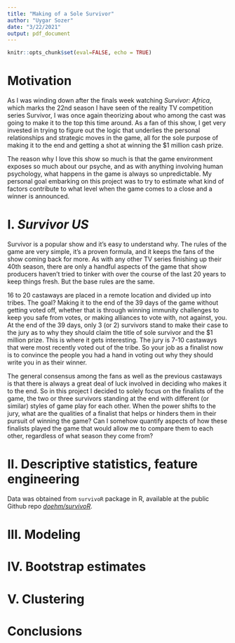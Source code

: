 ```yaml
---
title: "Making of a Sole Survivor"
author: "Uygar Sozer"
date: "3/22/2021"
output: pdf_document
---
```


```r
knitr::opts_chunk$set(eval=FALSE, echo = TRUE)
```

# Motivation

As I was winding down after the finals week watching *Survivor: Africa*, which marks the 22nd season I have seen of the reality TV competition series Survivor, I was once again theorizing about who among the cast was going to make it to the top this time around. As a fan of this show, I get very invested in trying to figure out the logic that underlies the personal relationships and strategic moves in the game, all for the sole purpose of making it to the end and getting a shot at winning the $1 million cash prize.

The reason why I love this show so much is that the game environment exposes so much about our psyche, and as with anything involving human psychology, what happens in the game is always so unpredictable. My personal goal embarking on this project was to try to estimate what kind of factors contribute to what level when the game comes to a close and a winner is announced.

# I. *Survivor US*

Survivor is a popular show and it's easy to understand why. The rules of the game are very simple, it's a proven formula, and it keeps the fans of the show coming back for more. As with any other TV series finishing up their 40th season, there are only a handful aspects of the game that show producers haven't tried to tinker with over the course of the last 20 years to keep things fresh. But the base rules are the same.

16 to 20 castaways are placed in a remote location and divided up into tribes. The goal? Making it to the end of the 39 days of the game without getting voted off, whether that is through winning immunity challenges to keep you safe from votes, or making alliances to vote with, not against, you. At the end of the 39 days, only 3 (or 2) survivors stand to make their case to the jury as to why they should claim the title of sole survivor and the $1 million prize. This is where it gets interesting. The jury is 7-10 castaways that were most recently voted out of the tribe. So your job as a finalist now is to convince the people you had a hand in voting out why they should write you in as their winner.

The general consensus among the fans as well as the previous castaways is that there is always a great deal of luck involved in deciding who makes it to the end. So in this project I decided to solely focus on the finalists of the game, the two or three survivors standing at the end with different (or similar) styles of game play for each other. When the power shifts to the jury, what are the qualities of a finalist that helps or hinders them in their pursuit of winning the game? Can I somehow quantify aspects of how these finalists played the game that would allow me to compare them to each other, regardless of what season they come from?

# II. Descriptive statistics, feature engineering

Data was obtained from ```survivoR``` package in R, available at the public Github repo [_doehm/survivoR_](https://github.com/doehm/survivoR).




# III. Modeling

# IV. Bootstrap estimates

# V. Clustering

# Conclusions